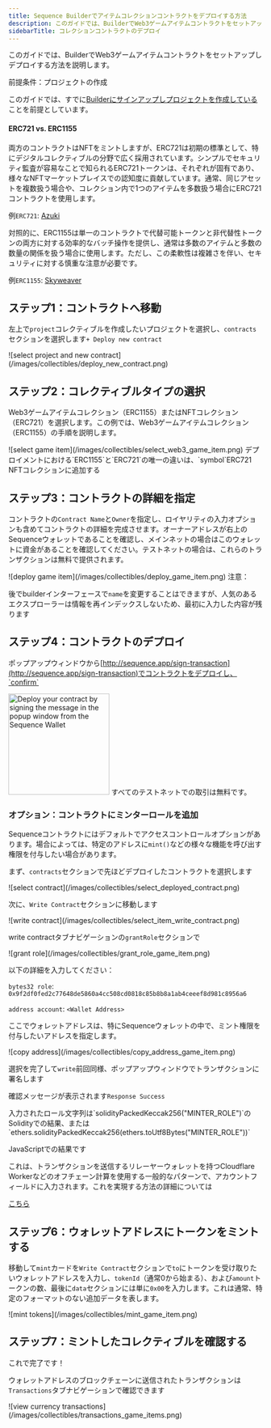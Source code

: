 ```yaml
---
title: Sequence Builderでアイテムコレクションコントラクトをデプロイする方法
description: このガイドでは、BuilderでWeb3ゲームアイテムコントラクトをセットアップしデプロイする詳細な手順を説明します。ERC721とERC1155コントラクトの違いについて説明し、コントラクトのデプロイ手順を解説します。
sidebarTitle: コレクションコントラクトのデプロイ
---
```


このガイドでは、BuilderでWeb3ゲームアイテムコントラクトをセットアップしデプロイする方法を説明します。

<Warning>
  前提条件：プロジェクトの作成

  このガイドでは、すでに[Builderにサインアップしプロジェクトを作成している](/solutions/builder/getting-started)ことを前提としています。
</Warning>

#### ERC721 vs. ERC1155

両方のコントラクトはNFTをミントしますが、ERC721は初期の標準として、特にデジタルコレクティブルの分野で広く採用されています。シンプルでセキュリティ監査が容易なことで知られるERC721トークンは、それぞれが固有であり、様々なNFTマーケットプレイスでの認知度に貢献しています。通常、同じアセットを複数扱う場合や、コレクション内で1つのアイテムを多数扱う場合にERC721コントラクトを使用します。

例`ERC721`: [Azuki](https://etherscan.io/token/0xed5af388653567af2f388e6224dc7c4b3241c544)

対照的に、ERC1155は単一のコントラクトで代替可能トークンと非代替性トークンの両方に対する効率的なバッチ操作を提供し、通常は多数のアイテムと多数の数量の関係を扱う場合に使用します。ただし、この柔軟性は複雑さを伴い、セキュリティに対する慎重な注意が必要です。

例`ERC1155`: [Skyweaver](https://polygonscan.com/token/0x631998e91476da5b870d741192fc5cbc55f5a52e)

## ステップ1：コントラクトへ移動

左上で`project`コレクティブルを作成したいプロジェクトを選択し、`contracts`セクションを選択します`+ Deploy new contract`

<Frame>
  ![select project and new contract](/images/collectibles/deploy_new_contract.png)
</Frame>

## ステップ2：コレクティブルタイプの選択

Web3ゲームアイテムコレクション（ERC1155）またはNFTコレクション（ERC721）を選択します。この例では、Web3ゲームアイテムコレクション（ERC1155）の手順を説明します。

<Frame>
  ![select game item](/images/collectibles/select_web3_game_item.png)
</Frame>

<Warning>
  デプロイメントにおける`ERC1155`と`ERC721`の唯一の違いは、`symbol`ERC721 NFTコレクションに追加する
</Warning>

## ステップ3：コントラクトの詳細を指定

コントラクトの`Contract Name`と`Owner`を指定し、ロイヤリティの入力オプションも含めてコントラクトの詳細を完成させます。オーナーアドレスが右上のSequenceウォレットであることを確認し、メインネットの場合はこのウォレットに資金があることを確認してください。テストネットの場合は、これらのトランザクションは無料で提供されます。

<Frame>
  ![deploy game item](/images/collectibles/deploy_game_item.png)
</Frame>

<Note>
  注意：

  後でbuilderインターフェースで`name`を変更することはできますが、人気のあるエクスプローラーは情報を再インデックスしないため、最初に入力した内容が残ります
</Note>

## ステップ4：コントラクトのデプロイ

ポップアップウィンドウから[http://sequence.app/sign-transaction](http://sequence.app/sign-transaction)でコントラクトをデプロイし、`confirm`

<Frame>
  <img src="/images/collectibles/sign_deploy_transaction.png" width="200" alt="Deploy your contract by signing the message in the popup window from the Sequence Wallet" />
</Frame>

<Note>
  すべてのテストネットでの取引は無料です。
</Note>

### オプション：コントラクトにミンターロールを追加

Sequenceコントラクトにはデフォルトでアクセスコントロールオプションがあります。場合によっては、特定のアドレスに`mint()`などの様々な機能を呼び出す権限を付与したい場合があります。

まず、`contracts`セクションで先ほどデプロイしたコントラクトを選択します

<Frame>
  ![select contract](/images/collectibles/select_deployed_contract.png)
</Frame>

次に、`Write Contract`セクションに移動します

<Frame>
  ![write contract](/images/collectibles/select_item_write_contract.png)
</Frame>

write contractタブナビゲーションの`grantRole`セクションで

<Frame>
  ![grant role](/images/collectibles/grant_role_game_item.png)
</Frame>

以下の詳細を入力してください：

`bytes32 role`: `0x9f2df0fed2c77648de5860a4cc508cd0818c85b8b8a1ab4ceeef8d981c8956a6`

`address account`: `<Wallet Address>`

ここでウォレットアドレスは、特にSequenceウォレットの中で、ミント権限を付与したいアドレスを指定します。

<Frame>
  ![copy address](/images/collectibles/copy_address_game_item.png)
</Frame>

選択を完了して`write`前回同様、ポップアップウィンドウでトランザクションに署名します

確認メッセージが表示されます`Response Success`

<Note>
  入力されたロール文字列は`solidityPackedKeccak256("MINTER_ROLE")`のSolidityでの結果、または`ethers.solidityPackedKeccak256(ethers.toUtf8Bytes("MINTER_ROLE"))`

  JavaScriptでの結果です
</Note>

<Tip>
  これは、トランザクションを送信するリレーヤーウォレットを持つCloudflare Workerなどのオフチェーン計算を使用する一般的なパターンで、アカウントフィールドに入力されます。これを実現する方法の詳細については

  [こちら](/guides/mint-collectibles-serverless#mint-collectibles-using-a-gasless-serverless-transactions-api)
</Tip>

## ステップ6：ウォレットアドレスにトークンをミントする

移動して`mint`カードを`Write Contract`セクションで`to`にトークンを受け取りたいウォレットアドレスを入力し、`tokenId`（通常0から始まる）、および`amount`トークンの数、最後に`data`セクションには単に`0x00`を入力します。これは通常、特定のフォーマットのない追加データを表します。

<Frame>
  ![mint tokens](/images/collectibles/mint_game_item.png)
</Frame>

## ステップ7：ミントしたコレクティブルを確認する

これで完了です！

ウォレットアドレスのブロックチェーンに送信されたトランザクションは`Transactions`タブナビゲーションで確認できます

<Frame>
  ![view currency transactions](/images/collectibles/transactions_game_items.png)
</Frame>
